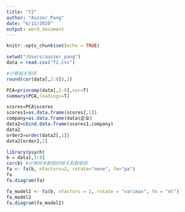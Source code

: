 ```yaml
---
title: "f2"
author: "Auzzer_Pang"
date: "6/11/2020"
output: word_document
---
```


```r
knitr::opts_chunk$set(echo = TRUE)
```


```r
setwd("/Users/auzzer_pang")
data = read.csv("f2.csv")
```

```r
#计算相关矩阵
round(cor(data[,2:8]),3)
```

```r
PCA=princomp(data[,2:8],cor=T)
summary(PCA,loadings=T)
```

```r
scores=PCA$scores
scores1=as.data.frame(scores[,1])
company=as.data.frame(data$企业)
data2=cbind.data.frame(scores1,company)
data2
order2=order(data2[,1])
data2[order2,2]
```

```r
library(psych)
b = data[,2:8]
cor(b) #计算样本数据的相关系数矩阵
fa <- fa(b, nfactors=2, rotate="none", fm="pa")
fa
fa.diagram(fa)


```

```r
fa_model2 <- fa(b, nfactors = 2, rotate = "varimax", fm = "ml")
fa_model2
fa.diagram(fa_model2)
```

```r

```

